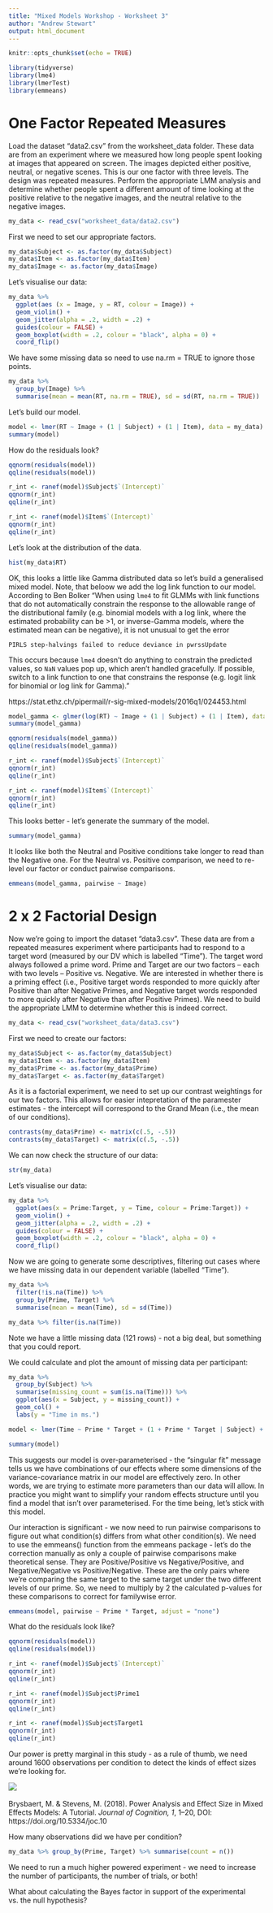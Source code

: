 ```yaml
---
title: "Mixed Models Workshop - Worksheet 3"
author: "Andrew Stewart"
output: html_document
---
```


```r
knitr::opts_chunk$set(echo = TRUE)
```

```r
library(tidyverse)
library(lme4)
library(lmerTest)
library(emmeans)
```

# One Factor Repeated Measures

Load the dataset "data2.csv" from the worksheet_data folder.  These data are from an experiment where we measured how long people spent looking at images that appeared on screen.  The images depicted either positive, neutral, or negative scenes.  This is our one factor with three levels.  The design was repeated measures.  Perform the appropriate LMM analysis and determine whether people spent a different amount of time looking at the positive relative to the negative images, and the neutral relative to the negative images. 

```r
my_data <- read_csv("worksheet_data/data2.csv")
```

First we need to set our appropriate factors.

```r
my_data$Subject <- as.factor(my_data$Subject)
my_data$Item <- as.factor(my_data$Item)
my_data$Image <- as.factor(my_data$Image)
```

Let's visualise our data:

```r
my_data %>%
  ggplot(aes (x = Image, y = RT, colour = Image)) +
  geom_violin() +
  geom_jitter(alpha = .2, width = .2) +
  guides(colour = FALSE) +
  geom_boxplot(width = .2, colour = "black", alpha = 0) +
  coord_flip()
```

We have some missing data so need to use na.rm = TRUE to ignore those points.

```r
my_data %>% 
  group_by(Image) %>% 
  summarise(mean = mean(RT, na.rm = TRUE), sd = sd(RT, na.rm = TRUE))
```

Let's build our model.

```r
model <- lmer(RT ~ Image + (1 | Subject) + (1 | Item), data = my_data)
summary(model)
```

How do the residuals look?

```r
qqnorm(residuals(model))
qqline(residuals(model))
```

```r
r_int <- ranef(model)$Subject$`(Intercept)`
qqnorm(r_int)
qqline(r_int)
```

```r
r_int <- ranef(model)$Item$`(Intercept)`
qqnorm(r_int)
qqline(r_int)
```

Let's look at the distribution of the data.

```r
hist(my_data$RT)
```

OK, this looks a little like Gamma distributed data so let's build a generalised mixed model. Note, that beloow we add the log link function to our model. According to Ben Bolker "When using `lme4` to fit GLMMs with link functions that do not 
automatically constrain the response to the allowable range of the  distributional family (e.g. binomial models with a log link, where the  estimated probability can be >1, or inverse-Gamma models, where the estimated mean can be negative), it is not unusual to get the error
```
PIRLS step-halvings failed to reduce deviance in pwrssUpdate
```
This occurs because `lme4` doesn't do anything to constrain the predicted values, so `NaN` values pop up, which aren't handled gracefully. If possible, switch to a link function to one that constrains the response (e.g. logit link for binomial or log link for Gamma)."

https://stat.ethz.ch/pipermail/r-sig-mixed-models/2016q1/024453.html

```r
model_gamma <- glmer(log(RT) ~ Image + (1 | Subject) + (1 | Item), data = my_data, family = Gamma(link = log))
summary(model_gamma)
```

```r
qqnorm(residuals(model_gamma))
qqline(residuals(model_gamma))
```

```r
r_int <- ranef(model)$Subject$`(Intercept)`
qqnorm(r_int)
qqline(r_int)
```

```r
r_int <- ranef(model)$Item$`(Intercept)`
qqnorm(r_int)
qqline(r_int)
```

This looks better - let's generate the summary of the model.

```r
summary(model_gamma)
```

It looks like both the Neutral and Positive conditions take longer to read than the Negative one. For the Neutral vs. Positive comparison, we need to re-level our factor or conduct pairwise comparisons.

```r
emmeans(model_gamma, pairwise ~ Image)
```

# 2 x 2 Factorial Design

Now we're going to import the dataset "data3.csv".  These data are from a repeated measures experiment where participants had to respond to a target word (measured by our DV which is labelled "Time").  The target word always followed a prime word.  Prime and Target are our two factors – each with two levels – Positive vs. Negative.  We are interested in whether there is a priming effect (i.e., Positive target words responded to more quickly after Positive than after Negative Primes, and Negative target words responded to more quickly after Negative than after Positive Primes).  We need to build the appropriate LMM to determine whether this is indeed correct.

```r
my_data <- read_csv("worksheet_data/data3.csv")
```

First we need to create our factors:

```r
my_data$Subject <- as.factor(my_data$Subject)
my_data$Item <- as.factor(my_data$Item)
my_data$Prime <- as.factor(my_data$Prime)
my_data$Target <- as.factor(my_data$Target)
```

As it is a factorial experiment, we need to set up our contrast weightings for our two factors. This allows for easier intepretation of the paramester estimates - the intercept will correspond to the Grand Mean (i.e., the mean of our conditions).

```r
contrasts(my_data$Prime) <- matrix(c(.5, -.5))
contrasts(my_data$Target) <- matrix(c(.5, -.5))
```

We can now check the structure of our data:

```r
str(my_data)
```

Let's visualise our data:

```r
my_data %>%
  ggplot(aes(x = Prime:Target, y = Time, colour = Prime:Target)) +
  geom_violin() +
  geom_jitter(alpha = .2, width = .2) +
  guides(colour = FALSE) +
  geom_boxplot(width = .2, colour = "black", alpha = 0) +
  coord_flip()         
```

Now we are going to generate some descriptives, filtering out cases where we have missing data in our dependent variable (labelled "Time").

```r
my_data %>%
  filter(!is.na(Time)) %>%
  group_by(Prime, Target) %>%
  summarise(mean = mean(Time), sd = sd(Time))
```

```r
my_data %>% filter(is.na(Time)) 
```

Note we have a little missing data (121 rows) - not a big deal, but something that you could report.

We could calculate and plot the amount of missing data per participant:

```r
my_data %>% 
  group_by(Subject) %>% 
  summarise(missing_count = sum(is.na(Time))) %>%
  ggplot(aes(x = Subject, y = missing_count)) +
  geom_col() +
  labs(y = "Time in ms.")
```

```r
model <- lmer(Time ~ Prime * Target + (1 + Prime * Target | Subject) + (1 + Prime * Target | Item), data = my_data)
```

```r
summary(model)
```

This suggests our model is over-parameterised - the "singular fit" message tells us we have combinations of our effects where some dimensions of the variance-covariance matrix in our model are effectively zero. In other words, we are trying to estimate more parameters than our data will allow. In practice you might want to simplify your random effects structure until you find a model that isn't over parameterised. For the time being, let's stick with this model. 

Our interaction is significant - we now need to run pairwise comparisons to figure out what condition(s) differs from what other condition(s). We need to use the emmeans() function from the emmeans package - let's do the correction manually as only a couple of pairwise comparisons make theoretical sense.  They are Positive/Positive vs Negative/Positive, and Negative/Negative vs Positive/Negative.  These are the only pairs where we're comparing the same target to the same target under the two different levels of our prime.  So, we need to multiply by 2 the calculated p-values for these comparisons to correct for familywise error.

```r
emmeans(model, pairwise ~ Prime * Target, adjust = "none")
```

What do the residuals look like?

```r
qqnorm(residuals(model))
qqline(residuals(model))
```

```r
r_int <- ranef(model)$Subject$`(Intercept)`
qqnorm(r_int)
qqline(r_int)
```

```r
r_int <- ranef(model)$Subject$Prime1
qqnorm(r_int)
qqline(r_int)
```

```r
r_int <- ranef(model)$Subject$Target1
qqnorm(r_int)
qqline(r_int)
```

Our power is pretty marginal in this study - as a rule of thumb, we need around 1600 observations per condition to detect the kinds of effect sizes we're looking for.

![](image.png) 
<br>
<br>
Brysbaert, M. & Stevens, M. (2018). Power Analysis and Effect Size in Mixed Effects Models: A Tutorial. _Journal of Cognition, 1_, 1–20, DOI: https://doi.org/10.5334/joc.10

How many observations did we have per condition?

```r
my_data %>% group_by(Prime, Target) %>% summarise(count = n())
```

We need to run a much higher powered experiment - we need to increase the number of participants, the number of trials, or both!

What about calculating the Bayes factor in support of the experimental vs. the null hypothesis?  


